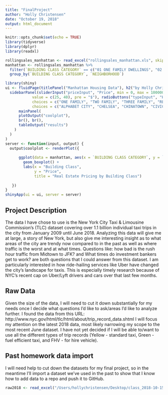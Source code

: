 ```yaml
---
title: "FinalProject"
author: "Holly Christensen"
date: "October 19, 2018"
output: html_document
---
```


```r
knitr::opts_chunk$set(echo = TRUE)
library(tidyverse)
library(dplyr)
library(readxl)
```

```r
rollingsales_manhattan <- read_excel("rollingsales_manhattan.xls", skip = 4) 
manhattan <- rollingsales_manhattan %>% 
  filter(`BUILDING CLASS CATEGORY` == c("01 ONE FAMILY DWELLINGS", "02 TWO FAMILY DWELLINGS", "03 THREE FAMILY DWELLINGS", "07 RENTALS - WALKUP APARTMENTS", "08 RENTALS - ELEVATOR APARTMENTS", "09 COOPS - WALKUP APARTMENTS", "10 COOPS - ELEVATOR APARTMENTS"), `SALE PRICE` <= 10000000) %>% 
  group_by(`BUILDING CLASS CATEGORY`, `NEIGHBORHOOD`)

```

```r
library(shiny)
ui <- fluidPage(titlePanel("Manhattan Housing Data"), h2("by Holly Christensen"), sidebarLayout(
  sidebarPanel(sliderInput("priceInput", "Price", min = 0, max = 10000000,
            value = c(25, 40), pre = "$"), radioButtons("typeInput", "Housing type",
            choices = c("ONE FAMILY", "TWO FAMILY", "THREE FAMILY", "RENTAL WALK-UP", "RENTAL ELEVATOR", "COOP WALK-UP", "COOP ELEVATOR")), selectInput("areaInput", "Neighborhood",
            choices = c("ALPHABET CITY", "CHELSEA", "CHINATOWN", "CIVIC CENTER", "CLINTON", "EAST VILLAGE", "FASHION", "FINANCIAL", "FLATIRON", "GRAMERCY", "GREENWICH VILLAGE-CENTRAL", "GREENWICH VILLAGE-WEST", "HARLEM-CENTRAL", "HARLEM-EAST", "HARLEM-UPPER", "HARLEM-WEST", "INWOOD", "JAVITS CENTER", "KIPS BAY", "LITTLE ITALY", "LOWER EAST SIDE", "MANHATTAN VALLEY", "MIDTOWN CBD", "MIDTOWN EAST", "MIDTOWN WEST", "MORNINGSIDE HEIGHTS", "MURRAY HILL", "ROOSEVELT ISLAND", "SOHO", "SOUTHBRIDGE", "TRIBECA", "UPPER EAST SIDE (59-79)", "UPPER EAST SIDE (79-96)", "UPPER EAST SIDE (96-110)", "UPPER WEST SIDE (59-79)", "UPPER WEST SIDE (79-96)", "UPPER WEST SIDE (96-116)", "WASHINGTON HEIGHTS LOWER", "WASHINGTON HEIGHTS UPPER"))),
      mainPanel(
      plotOutput("coolplot"),
      br(), br(),
      tableOutput("results")
    )
  )
)
server <- function(input, output) {
  output$coolplot <- renderPlot({
      
      ggplot(data = manhattan, aes(x = `BUILDING CLASS CATEGORY`, y = `SALE PRICE`, color = `BUILDING CLASS CATEGORY`)) +
        geom_boxplot() +
        labs(x = "Building Class",
             y = "Price",
             title = "Real Estate Pricing by Building Class")
      
   })
}
shinyApp(ui = ui, server = server)
```


## Project Description

The data I have chose to use is the New York City Taxi & Limousine Commission’s (TLC) dataset covering over 1.1 billion individual taxi trips in the city from January 2009 until June 2018. Analyzing this data will give me at large, a story of New York, but also give me interesting insight as to what areas of the city are trendy now compared to in the past as well as where traffic is the worst and at what times. Questions like: how bad is the rush hour traffic from Midtown to JFK? and What times do investment bankers get to work? are both questions that I could answer from this dataset. I am particularly interested in how ride-hailing services like Uber have changed the city’s landscape for taxis. This is especially timely research because of NYC’s recent cap on Uber/Lyft drivers and cars over that last few months. 

## Raw Data

Given the size of the data, I will need to cut it down substantially for my needs once I decide what questions I'd like to ask/areas I'd like to analyze further. I found the data from this URL: http://www.nyc.gov/html/tlc/html/about/trip_record_data.shtml
I will focus my attention on the latest 2018 data, most likely narrowing my scope to the most recent June dataset. I have not yet decided if I will be able to/want to use all the different types of trip records (Yellow - standard taxi, Green - fuel efficient taxi, and FHV - for hire vehicle). 

## Past homework data import

I will need help to cut down the datasets for my final project, so in the meantime I'll import a dataset we've used in the past to show that I know how to add data to a repo and push it to GitHub.

```r
raw2018 <- read_excel("/Users/hollychristensen/Desktop/class_2018-10-15/2018data.xlsx", skip = 2)
```

